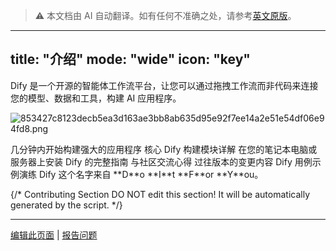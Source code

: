 > ⚠️ 本文档由 AI 自动翻译。如有任何不准确之处，请参考[英文原版](../../../../en/documentation/pages/getting-started/introduction.mdx)。

---
title: "介绍"
mode: "wide"
icon: "key"
---

Dify 是一个开源的智能体工作流平台，让您可以通过拖拽工作流而非代码来连接您的模型、数据和工具，构建 AI 应用程序。

![853427c8123decb5ea3d163ae3bb8ab635d95e92f7ee14a2e51e54df06e94fd8.png](/images/853427c8123decb5ea3d163ae3bb8ab635d95e92f7ee14a2e51e54df06e94fd8.png)

<CardGroup cols={3}>
  <Card title="快速开始" icon="play" href="en/getting-started/quick-start">
    几分钟内开始构建强大的应用程序
  </Card>
  <Card title="概念" icon="highlighter" iconType="regular" href="en/guides/workflow/key-concepts">
    核心 Dify 构建模块详解
  </Card>
  <Card title="安装" icon="arrow-down-to-line" href="en/getting-started/install-self-hosted/docker-compose">
    在您的笔记本电脑或服务器上安装 Dify 的完整指南
  </Card>
  <Card title="论坛" icon="message" href="https://discord.gg/FngNHpbcY7">
    与社区交流心得
  </Card>
  <Card title="更新日志" icon="bell" href="https://github.com/langgenius/dify/releases">
    过往版本的变更内容
  </Card>
  <Card title="示例" icon="lightbulb" href="en/workshop/basic/build-ai-image-generation-app">
    Dify 用例示例演练
  </Card>
</CardGroup>

<Info>
  Dify 这个名字来自 **D**o **I**t **F**or **Y**ou。
</Info>

{/*
Contributing Section
DO NOT edit this section!
It will be automatically generated by the script.
*/}

---

[编辑此页面](https://github.com/langgenius/dify-docs/edit/main/en/documentation/pages/getting-started/introduction.mdx) | [报告问题](https://github.com/langgenius/dify-docs/issues/new?template=docs.yml)